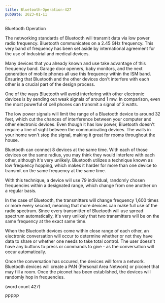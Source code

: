 ```yaml
---
title: Bluetooth-Operation-427
pubDate: 2023-01-11
---
```


Bluetooth Operation

The networking standards of Bluetooth will transmit
data via low power radio frequency.  Bluetooth
communicates on a 2.45 GHz frequency.  This very
band of frequency has been set aside by international
agreement for the use of industrial and medical
devices.

Many devices that you already known and use take
advantage of this frequency band.  Garage door
openers, baby monitors, and the next generation of
mobile phones all use this frequency within the ISM
band.  Ensuring that Bluetooth and the other 
devices don't interfere with each other is a crucial
part of the design process.

One of the ways Bluetooth will avoid interfering
with other electronic devices is by sending out 
weak signals of around 1 mw.  In comparison, even
the most powerful of cell phones can transmit a 
signal of 3 watts.  

The low power signals will limit the range of a 
Bluetooth device to around 32 feet, which cut the
chances of interference between your computer and
other electronic devices.  Even though it has low
power, Bluetooth doesn't require a line of sight
between the communicating devices.  The walls in
your home won't stop the signal, making it great
for rooms throughout the house.

Bluetooth can connect 8 devices at the same time.
With each of those devices on the same radius,
you may think they would interfere with each
other, although it's very unlikely.  Bluetooth
utilizes a technique known as low frequency
hopping, which makes it harder for more than
one device to transmit on the same frequency
at the same time.

With this technique, a device will use 79
individual, randomly chosen frequencies within
a designated range, which change from one another
on a regular basis.  

In the case of Bluetooth, the transmitters will
change frequency 1,600 times or more every 
second, meaning that more devices can make full
use of the radio spectrum.  Since every
transmitter of Bluetooth will use spread spectrum
automatically, it's very unlikely that two 
transmitters will be on the same frequency at the
exact same time.

When the Bluetooth devices come within close range
of each other, an electronic conversation will
occur to determine whether or not they have 
data to share or whether one needs to take total
control.  The user doesn't have any buttons to
press or commands to give - as the conversation
will occur automatically.

Once the conversation has occured, the devices
will form a network.  Bluetooth devices will
create a PAN (Personal Area Network) or piconet
that may fill a room.  Once the piconet has been
established, the devices will randomly hop in
frequencies.

(word count 427)

PPPPP